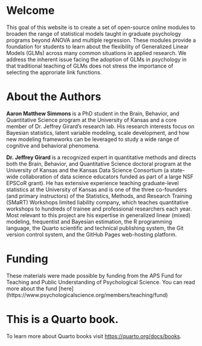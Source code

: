 # Welcome {.unnumbered}

This goal of this website is to create a set of open-source online modules to broaden the range of statistical models taught in graduate psychology programs beyond ANOVA and multiple regression. These modules provide a foundation for students to learn about the flexibility of Generalized Linear Models (GLMs) across many common situations in applied research. We address the inherent issue facing the adoption of GLMs in psychology in that traditional teaching of GLMs does not stress the importance of selecting the approriate link functions. 

# About the Authors {.unnumbered}

<b> Aaron Matthew Simmons </b> is a PhD student in the Brain, Behavior, and Quantitative Science program at the University of Kansas and a core member of Dr. Jeffrey Girard’s research lab. His research interests focus on Bayesian statistics, latent variable modeling, scale development, and how new modeling frameworks can be leveraged to study a wide range of cognitive and behavioral phenomena.  

<b> Dr. Jeffrey Girard </b> is a recognized expert in quantitative methods and directs both the Brain, Behavior, and Quantitative Science doctoral program at the University of Kansas and the Kansas Data Science Consortium (a state-wide collaboration of data science educators funded as part of a large NSF EPSCoR grant). He has extensive experience teaching graduate-level statistics at the University of Kansas and is one of the three co-founders (and primary instructors) of the Statistics, Methods, and Research Training (SMaRT) Workshops limited liability company, which teaches quantitative workshops to hundreds of trainee and professional researchers each year. Most relevant to this project are his expertise in generalized linear (mixed) modeling, frequentist and Bayesian estimation, the R programming language, the Quarto scientific and technical publishing system, the Git version control system, and the GitHub Pages web-hosting platform.

# Funding {.unnumbered} 

These materials were made possible by funding from the APS Fund for Teaching and Public Understanding of Psychological Science. You can read more about the fund [here] (https://www.psychologicalscience.org/members/teaching/fund)

# This is a Quarto book.

To learn more about Quarto books visit <https://quarto.org/docs/books>.

